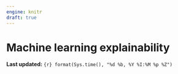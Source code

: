 ```yaml
---
engine: knitr
draft: true
---
```

# Machine learning explainability {#sec-week12}
**Last updated:** `{r} format(Sys.time(), "%d %b, %Y %I:%M %p %Z")`

